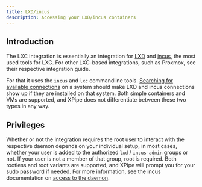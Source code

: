 ```yaml
---
title: LXD/incus
description: Accessing your LXD/incus containers
---
```


## Introduction

The LXC integration is essentially an integration for [LXD](https://canonical.com/lxd) and [incus](https://linuxcontainers.org/incus/), the most used tools for LXC. For other LXC-based integrations, such as Proxmox, see their respective integration guide.

For that it uses the `incus` and `lxc` commandline tools. [Searching for available connections](/guide/connection-search) on a system should make LXD and incus connections show up if they are installed on that system. Both simple containers and VMs are supported, and XPipe does not differentiate between these two types in any way.

## Privileges

Whether or not the integration requires the root user to interact with the respective daemon depends on your individual setup, in most cases, whether your user is added to the authorized `lxd` / `incus-admin` groups or not. If your user is not a member of that group, root is required. Both rootless and root variants are supported, and XPipe will prompt you for your sudo password if needed. For more information, see the incus documentation on [access to the daemon](https://linuxcontainers.org/incus/docs/main/explanation/security/#local-access-to-the-incus-daemon).
